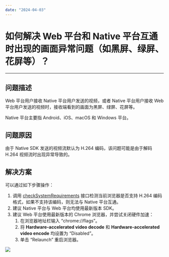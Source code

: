 ```yaml
---
date: "2024-04-03"
---
```

# 如何解决 Web 平台和 Native 平台互通时出现的画面异常问题（如黑屏、绿屏、花屏等）？

- - -

## 问题描述

Web 平台用户接收 Native 平台用户发送的视频，或者 Native 平台用户接收 Web 平台用户发送的视频时，接收端看到的画面为黑屏、绿屏、花屏等。

<Note title="说明">


Native 平台主要指 Android、iOS、macOS 和 Windows 平台。

</Note>




## 问题原因

由于 Native SDK 发送的视频流默认为 H.264 编码，该问题可能是由于解码 H.264 视频流时出现异常导致的。

## 解决方案

可以通过如下步骤操作：

1. 调用 [checkSystemRequirements](https://doc-zh.zego.im/article/api?doc=Express_Video_SDK_API~javascript_web~class~ZegoExpressEngine#check-system-requirements) 接口检测当前浏览器是否支持 H.264 编码格式，如果不支持该编码，则无法与 Native 平台互通。
2. 建议 Native 平台与 Web 平台均使用最新版本 SDK。
3. 建议 Web 平台使用最新版本的 Chrome 浏览器，并尝试关闭硬件加速：
    1. 在浏览器地址栏输入 “chrome://flags”。
    2. 将 **Hardware-accelerated video decode** 和 **Hardware-accelerated video encode** 均设置为 “Disabled”。
    3. 单击 “Relaunch” 重启浏览器。
<Frame width="512" height="auto" caption=""><Frame width="512" height="auto" caption=""><img src="https://doc-media.zego.im/sdk-doc/Pics/FAQ/hardware_disabled.png" /></Frame></Frame>
